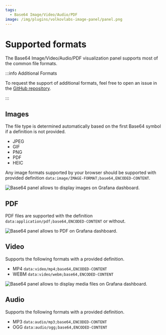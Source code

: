 ```yaml
---
tags:
  - Base64 Image/Video/Audio/PDF
image: /img/plugins/volkovlabs-image-panel/panel.png
---
```



# Supported formats

The Base64 Image/Video/Audio/PDF visualization panel supports most of the common file formats.

:::info Additional Formats

To request the support of additional formats, feel free to open an issue in the [GitHub repository](https://github.com/VolkovLabs/volkovlabs-image-panel/issues).

:::

## Images

The file type is determined automatically based on the first Base64 symbol if a definition is not provided.

- JPEG
- GIF
- PNG
- PDF
- HEIC

Any image formats supported by your browser should be supported with provided definition `data:image/IMAGE-FORMAT;base64,ENCODED-CONTENT`.

<Image
  title="Base64 panel allows to display images on Grafana dashboard."
  src="/img/plugins/volkovlabs-image-panel/panel.png"
/>

## PDF

PDF files are supported with the definition `data:application/pdf;base64,ENCODED-CONTENT` or without.

<Image
  title="Base64 panel allows to PDF on Grafana dashboard."
  src="/img/plugins/volkovlabs-image-panel/pdf.png"
/>

## Video

Supports the following formats with a provided definition.

- MP4 `data:video/mp4;base64,ENCODED-CONTENT`
- WEBM `data:video/webm;base64,ENCODED-CONTENT`

<Image
  title="Base64 panel allows to display media files on Grafana dashboard."
  src="/img/plugins/volkovlabs-image-panel/video-comments.png"
/>

## Audio

Supports the following formats with a provided definition.

- MP3 `data:audio/mp3;base64,ENCODED-CONTENT`
- OGG `data:audio/ogg;base64,ENCODED-CONTENT`

